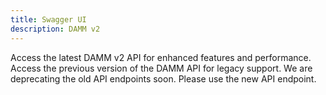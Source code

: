 ```yaml
---
title: Swagger UI
description: DAMM v2
---
```


<CardGroup>
  <Card title="New API Endpoint" href="https://dammv2-api.meteora.ag/swagger-ui/" icon="link" iconType="solid">
    Access the latest DAMM v2 API for enhanced features and performance.
  </Card>
  <Card title="Old API Endpoint" href="https://cp-amm-api.meteora.ag/swagger-ui/" icon="box-archive" iconType="solid">
    Access the previous version of the DAMM API for legacy support.
  </Card>
</CardGroup>

<Warning>
  We are deprecating the old API endpoints soon. Please use the new API endpoint.
</Warning>